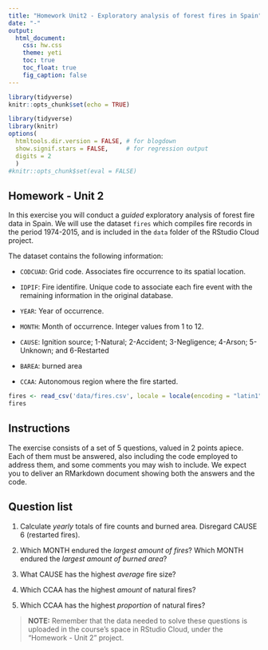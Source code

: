 ```yaml
---
title: "Homework Unit2 - Exploratory analysis of forest fires in Spain"
date: "-"
output: 
  html_document: 
    css: hw.css
    theme: yeti
    toc: true
    toc_float: true
    fig_caption: false
---
```


```r
library(tidyverse)
knitr::opts_chunk$set(echo = TRUE)
```

```r
library(tidyverse)
library(knitr)
options(
  htmltools.dir.version = FALSE, # for blogdown
  show.signif.stars = FALSE,     # for regression output
  digits = 2
  )
#knitr::opts_chunk$set(eval = FALSE)

```

## Homework - Unit 2

In this exercise you will conduct a *guided* exploratory analysis of forest fire data in Spain. We will use the dataset `fires` which compiles fire records in the period 1974-2015, and is included in the `data` folder of the RStudio Cloud project.

The dataset contains the following information:

-   `CODCUAD`: Grid code. Associates fire occurrence to its spatial location.

-   `IDPIF`: Fire identifire. Unique code to associate each fire event with the remaining information in the original database.

-   `YEAR`: Year of occurrence.

-   `MONTH`: Month of occurrence. Integer values from 1 to 12.

-   `CAUSE`: Ignition source; 1-Natural; 2-Accident; 3-Negligence; 4-Arson; 5-Unknown; and 6-Restarted

-   `BAREA`: burned area

-   `CCAA`: Autonomous region where the fire started.

```r
fires <- read_csv('data/fires.csv', locale = locale(encoding = "latin1"))
fires
```

## Instructions

The exercise consists of a set of 5 questions, valued in 2 points apiece. Each of them must be answered, also including the code employed to address them, and some comments you may wish to include. We expect you to deliver an RMarkdown document showing both the answers and the code.

## Question list

1.  Calculate *yearly* totals of fire counts and burned area. Disregard CAUSE 6 (restarted fires).

2.  Which MONTH endured the *largest amount of fires*? Which MONTH endured the *largest amount of burned area*?

3.  What CAUSE has the highest *average* fire size?

4.  Which CCAA has the highest *amount* of natural fires?

5.  Which CCAA has the highest *proportion* of natural fires?

> **NOTE:** Remember that the data needed to solve these questions is uploaded in the course's space in RStudio Cloud, under the "Homework - Unit 2" project.
